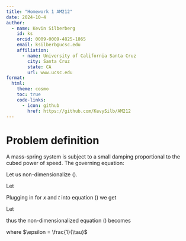 ```yaml
---
title: "Homework 1 AM212"
date: 2024-10-4
author:
  - name: Kevin Silberberg
    id: ks
    orcid: 0009-0009-4825-1865
    email: ksilberb@ucsc.edu
    affiliation:
      - name: University of California Santa Cruz
        city: Santa Cruz
        state: CA
        url: www.ucsc.edu
format:
  html:
    theme: cosmo
    toc: true
    code-links:
      - icon: github
        href: https://github.com/KevySilb/AM212
---
```


# Problem definition

A mass-spring system is subject to a small damping proportional to the cubed power of speed. The governing equation:

\begin{equation}\tag{1}\label{eq:nondim}
	M\frac{d^2x}{dt^2} = -\frac{\Lambda}{L}x -K\bigg(\frac{dx}{dt}\bigg)^3
\end{equation}

Let us non-dimensionalize (\ref{eq:nondim}). 

Let 
\begin{align}
	\hat{x} &= \frac{x}{x_s} \Longrightarrow x = \hat{x}x_s \\
	\hat{t} &= \frac{t}{t_s} \Longrightarrow t = \hat{t}t_s
\end{align}

Plugging in for $x$ and $t$ into equation (\ref{eq:nondim}) we get

\begin{align}
	\frac{Mx_s}{t_s^2}\frac{d^2\hat{x}}{d\hat{t}^2} + \frac{\Lambda x_s}{L}\hat{x} + \frac{Kx_s^3}{t_s^3}\bigg(\frac{d\hat{x}}{d\hat{t}}\bigg)^3 &= 0 \\
	\frac{d^2\hat{x}}{d\hat{t}^2} + \frac{\Lambda t_s^2}{ML}\hat{x} + \frac{K}{M}\frac{x_s^2}{t_s}\bigg(\frac{d\hat{x}}{d\hat{t}}\bigg)^3 &= 0 \\
\end{align}

Let

\begin{align}
	\frac{\Lambda t_s^2}{ML} &= 1 \Longrightarrow t_s = \tau = \sqrt{\frac{ML}{\Lambda}} \\
	\frac{x_s^2K}{M} &= 1 \Longrightarrow x_s = L_c = \sqrt{\frac{M}{K}} 
\end{align}

thus the non-dimensionalized equation (\ref{eq:nondim}) becomes 

\begin{equation}\tag{2}\label{eq:dim}
	\frac{d^2\hat{x}}{d\hat{t}^2} + \hat{x} = -\epsilon\bigg(\frac{d\hat{x}}{d\hat{t}}\bigg)^3
\end{equation}

where $\epsilon = \frac{1}{\tau}$
